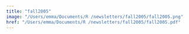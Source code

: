 ```yaml
---
title: "fall2005"
image: "/Users/emma/Documents/R /newsletters/fall2005/fall2005.png"
href: "/Users/emma/Documents/R /newsletters/fall2005/fall2005.pdf"
---
```

